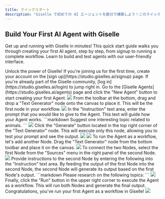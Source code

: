 ```yaml
---
title: クイックスタート
description: "Giselle で初めての AI エージェントを数分で構築しよう！このクイックスタートガイドはサインアップからワークフローの実行までをカバーします。"
---
```


## Build Your First AI Agent with Giselle

Get up and running with Giselle in minutes! This quick start guide walks you through creating your first AI agent, step by step, from signup to running a complete workflow. Learn to build and test agents with our user-friendly interface.

<Steps>
  <Step title="Sign Up">
    Unlock the power of Giselle! If you're joining us for the first time, create your account on the [sign up](https://studio.giselles.ai/signup) page. If
    you're already part of the Giselle community, [log in](https://studio.giselles.ai/login) to jump right in.
  </Step>
  <Step title="Build an Agent">
    <AccordionGroup>
      <Accordion title="Create an Agent" defaultOpen={true}>
        Go to the [Giselle Agents](https://studio.giselles.ai/agents) page and click the "New Agent" button to start creating your first Agent.
        <Frame>
          <img src="/ja/images/quickstart/new-agent.png" />
        </Frame>
      </Accordion>
      <Accordion title="Place a Node" defaultOpen={true}>
        From the toolbar at the bottom, drag and drop a "Text Generator" node onto the canvas to place it. This will be the first node in your workflow.
        <Frame>
          <img src="/ja/images/quickstart/place-text-generator.png" />
        </Frame>
      </Accordion>
      <Accordion title="Give Instructions to Your Agent" defaultOpen={true}>
        In the "Instruction" text area, enter the prompt that you would like to give to the Agent. This text will guide how your Agent works.
        ```markdown
        Suggest one interesting topic related to animals.
        ```
        <Frame>
          <img src="/ja/images/quickstart/give-instructions-to-your-agent.png" />
        </Frame>
      </Accordion>
      <Accordion title="Test Out Your Agent" defaultOpen={true}>
        Click the "Generate" button located in the top right corner of the "Text Generator" node. This will execute only this node, allowing you to test your prompt and see the output.
        <Frame>
          <img src="/ja/images/quickstart/run-a-test-drive-of-your-agent.png" />
        </Frame>
        <Frame>
          <img src="/ja/images/quickstart/run-a-test-drive-of-your-agent-result.png" />
        </Frame>
      </Accordion>
    </AccordionGroup>
  </Step>
  <Step title="Run the Agent as a Workflow">
    <AccordionGroup>
      <Accordion title="Add Another Node" defaultOpen={true}>
        To run the Agent as a workflow, let's add another Node. Drag the "Text Generator" node from the bottom toolbar and place it on the canvas.
        <Frame>
          <img src="/ja/images/quickstart/add-another-node.png" />
        </Frame>
      </Accordion>
      <Accordion title="Connect the Nodes" defaultOpen={true}>
        To connect the two Nodes, select the first Node from the "Sources" menu in the right panel of the second Node.
        <Frame>
          <img src="/ja/images/quickstart/connect-the-nodes.png" />
        </Frame>
      </Accordion>
      <Accordion title="Give Instructions to the Second Node" defaultOpen={true}>
        Provide instructions to the second Node by entering the following into the "Instruction" text area. By feeding the output of the first Node into the second Node, the second Node will generate its output based on the first Node's output.
        ```markdown
        Please research on the following topics:
        ```
        <Frame>
          <img src="/ja/images/quickstart/give-instructions-to-the-second-node.png" />
        </Frame>
      </Accordion>
      <Accordion title="Run Your Agent" defaultOpen={true}>
        Finally, click the "Run" button in the upper right corner to execute the Agent as a workflow. This will run both Nodes and generate the final output. Congratulations, you've run your first Agent as a workflow in Giselle!
        <Frame>
          <img src="/ja/images/quickstart/run-the-agent-as-a-workflow.png" />
        </Frame>
      </Accordion>
    </AccordionGroup>
  </Step>
</Steps>